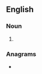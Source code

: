 ==English==

===Noun===
{{head|en|noun plural form}}

# {{plural of|tricerion|lang=en}}

===Anagrams===
* {{l|en|criterions}}